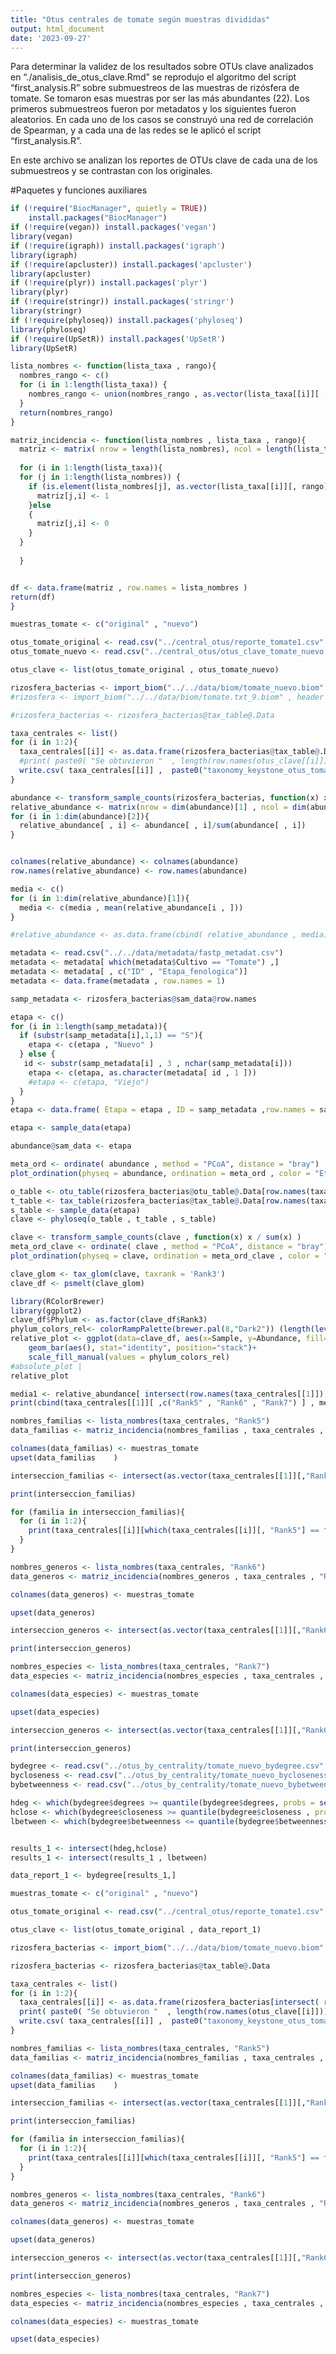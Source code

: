 ```yaml
---
title: "Otus centrales de tomate según muestras divididas"
output: html_document
date: '2023-09-27'
---
```


Para determinar la validez de los resultados sobre OTUs clave analizados en "./analisis_de_otus_clave.Rmd" se reprodujo el algoritmo del script "first_analysis.R" sobre submuestreos de las muestras de rizósfera de tomate. Se tomaron esas muestras por ser las más abundantes (22). Los primeros submuestreos fueron por metadatos y los siguientes fueron aleatorios. En cada uno de los casos se construyó una red de correlación de Spearman, y a cada una de las redes se le aplicó el script "first_analysis.R".


En este archivo se analizan los reportes de OTUs clave de cada una de los submuestreos y se contrastan con los originales. 

#Paquetes y funciones auxiliares

```r

if (!require("BiocManager", quietly = TRUE))
    install.packages("BiocManager")
if (!require(vegan)) install.packages('vegan')
library(vegan)
if (!require(igraph)) install.packages('igraph')
library(igraph)
if (!require(apcluster)) install.packages('apcluster')
library(apcluster)
if (!require(plyr)) install.packages('plyr')
library(plyr)
if (!require(stringr)) install.packages('stringr')
library(stringr)
if (!require(phyloseq)) install.packages('phyloseq')
library(phyloseq)
if (!require(UpSetR)) install.packages('UpSetR')
library(UpSetR)

```



```r
lista_nombres <- function(lista_taxa , rango){
  nombres_rango <- c()
  for (i in 1:length(lista_taxa)) {
    nombres_rango <- union(nombres_rango , as.vector(lista_taxa[[i]][ , rango]))
  }
  return(nombres_rango)
}
```

```r
matriz_incidencia <- function(lista_nombres , lista_taxa , rango){
  matriz <- matrix( nrow = length(lista_nombres), ncol = length(lista_taxa) )
  
  for (i in 1:length(lista_taxa)){
  for (j in 1:length(lista_nombres)) {
    if (is.element(lista_nombres[j], as.vector(lista_taxa[[i]][, rango] ))){
      matriz[j,i] <- 1
    }else
    {
      matriz[j,i] <- 0
    }
  }
  
  }


df <- data.frame(matriz , row.names = lista_nombres )
return(df)
}
```

```r
muestras_tomate <- c("original" , "nuevo")

```

```r
otus_tomate_original <- read.csv("../central_otus/reporte_tomate1.csv" , row.names = 1)
otus_tomate_nuevo <- read.csv("../central_otus/otus_clave_tomate_nuevo.csv" , row.names = 1)

otus_clave <- list(otus_tomate_original , otus_tomate_nuevo)
```

```r
rizosfera_bacterias <- import_biom("../../data/biom/tomate_nuevo.biom" , header = FALSE , sep = ";" , row.names = 1)
#rizosfera <- import_biom("../../data/biom/tomate.txt_9.biom" , header = FALSE , sep = ";" , row.names = 1)
```

```r
#rizosfera_bacterias <- rizosfera_bacterias@tax_table@.Data
```

```r
taxa_centrales <- list()
for (i in 1:2){
  taxa_centrales[[i]] <- as.data.frame(rizosfera_bacterias@tax_table@.Data[intersect(row.names(rizosfera_bacterias@tax_table@.Data), row.names(otus_clave[[i]])),])
  #print( paste0( "Se obtuvieron "  , length(row.names(otus_clave[[i]])) , " OTUs clave en las " , length(colnames(otus_clave[[i]]))-4 , " muestras de " , muestras_tomate[i] ) )
  write.csv( taxa_centrales[[i]] ,  paste0("taxonomy_keystone_otus_tomate_", muestras_tomate[i] , ".csv"))
}

```

```r
abundance <- transform_sample_counts(rizosfera_bacterias, function(x) x / sum(x) )
relative_abundance <- matrix(nrow = dim(abundance)[1] , ncol = dim(abundance)[2]  )
for (i in 1:dim(abundance)[2]){
  relative_abundance[ , i] <- abundance[ , i]/sum(abundance[ , i])
}


colnames(relative_abundance) <- colnames(abundance)
row.names(relative_abundance) <- row.names(abundance)

media <- c()
for (i in 1:dim(relative_abundance)[1]){
  media <- c(media , mean(relative_abundance[i , ]))
}

#relative_abundance <- as.data.frame(cbind( relative_abundance , media))
```

```r
metadata <- read.csv("../../data/metadata/fastp_metadat.csv")
metadata <- metadata[ which(metadata$Cultivo == "Tomate") ,]
metadata <- metadata[ , c("ID" , "Etapa_fenologica")]
metadata <- data.frame(metadata , row.names = 1)

```

```r
samp_metadata <- rizosfera_bacterias@sam_data@row.names

etapa <- c()
for (i in 1:length(samp_metadata)){
  if (substr(samp_metadata[i],1,1) == "S"){
    etapa <- c(etapa , "Nuevo" )
  } else {
   id <- substr(samp_metadata[i] , 3 , nchar(samp_metadata[i]))
    etapa <- c(etapa, as.character(metadata[ id , 1 ]))
    #etapa <- c(etapa, "Viejo")
  }
}
etapa <- data.frame( Etapa = etapa , ID = samp_metadata ,row.names = samp_metadata)

etapa <- sample_data(etapa)
```



```r
abundance@sam_data <- etapa

meta_ord <- ordinate( abundance , method = "PCoA", distance = "bray")
plot_ordination(physeq = abundance, ordination = meta_ord , color = "Etapa")
```

```r
o_table <- otu_table(rizosfera_bacterias@otu_table@.Data[row.names(taxa_centrales[[2]])   , ] , taxa_are_rows = TRUE)
t_table <- tax_table(rizosfera_bacterias@tax_table@.Data[row.names(taxa_centrales[[2]])   , ] )
s_table <- sample_data(etapa)
clave <- phyloseq(o_table , t_table , s_table)
```

```r
clave <- transform_sample_counts(clave , function(x) x / sum(x) )
meta_ord_clave <- ordinate( clave , method = "PCoA", distance = "bray")
plot_ordination(physeq = clave, ordination = meta_ord_clave , color = "Etapa")
```
```r
clave_glom <- tax_glom(clave, taxrank = 'Rank3')
clave_df <- psmelt(clave_glom)

library(RColorBrewer)
library(ggplot2)
clave_df$Phylum <- as.factor(clave_df$Rank3)
phylum_colors_rel<- colorRampPalette(brewer.pal(8,"Dark2")) (length(levels(clave_df$Rank3)))
relative_plot <- ggplot(data=clave_df, aes(x=Sample, y=Abundance, fill=Rank3))+ 
    geom_bar(aes(), stat="identity", position="stack")+
    scale_fill_manual(values = phylum_colors_rel)
#absolute_plot | 
relative_plot
```


```r
media1 <- relative_abundance[ intersect(row.names(taxa_centrales[[1]]) , row.names(relative_abundance) ), "media" ]
print(cbind(taxa_centrales[[1]][ ,c("Rank5" , "Rank6" , "Rank7") ] , media1 ))
```

```r
nombres_familias <- lista_nombres(taxa_centrales, "Rank5")
data_familias <- matriz_incidencia(nombres_familias , taxa_centrales , "Rank5")

colnames(data_familias) <- muestras_tomate
upset(data_familias    )
```


```r
interseccion_familias <- intersect(as.vector(taxa_centrales[[1]][,"Rank5"]) , as.vector(taxa_centrales[[2]][,"Rank5"]))

print(interseccion_familias)
```


```r
for (familia in interseccion_familias){
  for (i in 1:2){
    print(taxa_centrales[[i]][which(taxa_centrales[[i]][, "Rank5"] == familia) , c("Rank5" , "Rank6" , "Rank7")])
  }
}
```


```r
nombres_generos <- lista_nombres(taxa_centrales, "Rank6")
data_generos <- matriz_incidencia(nombres_generos , taxa_centrales , "Rank6")

colnames(data_generos) <- muestras_tomate

upset(data_generos)
```

```r
interseccion_generos <- intersect(as.vector(taxa_centrales[[1]][,"Rank6"]) , as.vector(taxa_centrales[[2]][,"Rank6"]))

print(interseccion_generos)
```

```r
nombres_especies <- lista_nombres(taxa_centrales, "Rank7")
data_especies <- matriz_incidencia(nombres_especies , taxa_centrales , "Rank7")

colnames(data_especies) <- muestras_tomate

upset(data_especies)
```









```r
interseccion_generos <- intersect(as.vector(taxa_centrales[[1]][,"Rank6"]) , as.vector(taxa_centrales[[2]][,"Rank6"]))

print(interseccion_generos)
```




```r
bydegree <- read.csv("../otus_by_centrality/tomate_nuevo_bydegree.csv" , row.names = 1)
bycloseness <- read.csv("../otus_by_centrality/tomate_nuevo_bycloseness.csv" , row.names = 1)
bybetweenness <- read.csv("../otus_by_centrality/tomate_nuevo_bybetweenness.csv" , row.names = 1)
```

```r
hdeg <- which(bydegree$degrees >= quantile(bydegree$degrees, probs = seq(0, 1, 0.25))[4])
hclose <- which(bydegree$closeness >= quantile(bydegree$closeness , probs = seq(0, 1, 0.25))[4])
lbetween <- which(bydegree$betweenness <= quantile(bydegree$betweenness , probs = seq(0, 1, 0.25))[2])
```

```r

```


```r
results_1 <- intersect(hdeg,hclose)
results_1 <- intersect(results_1 , lbetween)

data_report_1 <- bydegree[results_1,]
```

```r
muestras_tomate <- c("original" , "nuevo")
```

```r
otus_tomate_original <- read.csv("../central_otus/reporte_tomate1.csv" , row.names = 1)

otus_clave <- list(otus_tomate_original , data_report_1)
```

```r
rizosfera_bacterias <- import_biom("../../data/biom/tomate_nuevo.biom" , header = FALSE , sep = ";" , row.names = 1)
```

```r
rizosfera_bacterias <- rizosfera_bacterias@tax_table@.Data
```

```r
taxa_centrales <- list()
for (i in 1:2){
  taxa_centrales[[i]] <- as.data.frame(rizosfera_bacterias[intersect( row.names(rizosfera_bacterias), row.names(otus_clave[[i]])),])
  print( paste0( "Se obtuvieron "  , length(row.names(otus_clave[[i]])) , " OTUs clave en las " , length(colnames(otus_clave[[i]]))-4 , " muestras de " , muestras_tomate[i] ) )
  write.csv( taxa_centrales[[i]] ,  paste0("taxonomy_keystone_otus_tomate_", muestras_tomate[i] , ".csv"))
}

```


```r
nombres_familias <- lista_nombres(taxa_centrales, "Rank5")
data_familias <- matriz_incidencia(nombres_familias , taxa_centrales , "Rank5")

colnames(data_familias) <- muestras_tomate
upset(data_familias    )
```


```r
interseccion_familias <- intersect(as.vector(taxa_centrales[[1]][,"Rank5"]) , as.vector(taxa_centrales[[2]][,"Rank5"]))

print(interseccion_familias)
```


```r
for (familia in interseccion_familias){
  for (i in 1:2){
    print(taxa_centrales[[i]][which(taxa_centrales[[i]][, "Rank5"] == familia) , c("Rank5" , "Rank6" , "Rank7")])
  }
}
```


```r
nombres_generos <- lista_nombres(taxa_centrales, "Rank6")
data_generos <- matriz_incidencia(nombres_generos , taxa_centrales , "Rank6")

colnames(data_generos) <- muestras_tomate

upset(data_generos)
```

```r
interseccion_generos <- intersect(as.vector(taxa_centrales[[1]][,"Rank6"]) , as.vector(taxa_centrales[[2]][,"Rank6"]))

print(interseccion_generos)
```

```r
nombres_especies <- lista_nombres(taxa_centrales, "Rank7")
data_especies <- matriz_incidencia(nombres_especies , taxa_centrales , "Rank7")

colnames(data_especies) <- muestras_tomate

upset(data_especies)
```
